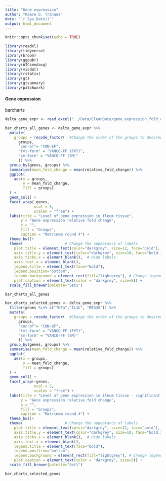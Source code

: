 ```yaml
---
title: "Gene expression"
author: "Kaare D. Tranaes"
date: "`r Sys.Date()`"
output: html_document
---
```


```r
knitr::opts_chunk$set(echo = TRUE)
```


```r
library(readxl)
library(tidyverse)
library(broom)
library(ggpubr)
library(AICcmodavg)
library(visdat)
library(rstatix)
library(gt)
library(gtsummary)
library(patchwork)
```

#### Gene expression

barcharts
```r
delta_gene_expr <- read_excel("../Data/CleanData/gene_expression_fold_changes.xlsx")

bar_charts_all_genes <- delta_gene_expr %>% 
  mutate(
    groups = recode_factor(  #Change the order of the groups to desired plot order
      groups,
      "con-bf"= "CON-BF",
      "fvt-form" = "VANCO-FF (FVT)",
      "sm-form" = "VANCO-FF (SM)"
      )) %>% 
  group_by(genes, groups) %>% 
  summarise(mean_fold_change = mean(relative_fold_change)) %>% 
  ggplot(
    aes(x = groups,
        y = mean_fold_change,
        fill = groups)
  ) + 
  geom_col() +
  facet_wrap(~genes,
             ncol = 5, 
             scales = "free") +
  labs(title = "Level of gene expression in ileum tissue",
       y = "Gene expression relative fold change",
       x = "",
       fill = "Groups",
       caption = "Matrinem round 4") +
  theme_bw()+
  theme(                   # Change the appearance of labels
    plot.title = element_text(color="darkgrey", size=12, face="bold"),
    axis.title.y = element_text(color="darkgrey", size=10, face="bold.italic"),
    axis.ticks.x = element_blank(),  # Hide labels
    axis.text.x = element_blank(),
    legend.title = element_text(face="bold"),   
    legend.position="bottom",
    legend.background = element_rect(fill="lightgrey"), # Change legend box background color
    plot.caption = element_text(color = "darkgrey", size=5)) + 
  scale_fill_brewer(palette="Set1")

bar_charts_all_genes

bar_charts_selected_genes <- delta_gene_expr %>% 
  filter(genes %in% c("TNFa","IL1b", "REG3G")) %>% 
  mutate(
    groups = recode_factor(  #Change the order of the groups to desired plot order
      groups,
      "con-bf"= "CON-BF",
      "fvt-form" = "VANCO-FF (FVT)",
      "sm-form" = "VANCO-FF (SM)"
      )) %>% 
  group_by(genes, groups) %>% 
  summarise(mean_fold_change = mean(relative_fold_change)) %>% 
  ggplot(
    aes(x = groups,
        y = mean_fold_change,
        fill = groups)
  ) + 
  geom_col() +
  facet_wrap(~genes,
             ncol = 5, 
             scales = "free") +
  labs(title = "Level of gene expression in ileum tissue - significant changes",
       y = "Gene expression relative fold change",
       x = "",
       fill = "Groups",
       caption = "Matrinem round 4") +
  theme_bw()+
  theme(                   # Change the appearance of labels
    plot.title = element_text(color="darkgrey", size=12, face="bold"),
    axis.title.y = element_text(color="darkgrey", size=10, face="bold.italic"),
    axis.ticks.x = element_blank(),  # Hide labels
    axis.text.x = element_blank(),
    legend.title = element_text(face="bold"),   
    legend.position="bottom",
    legend.background = element_rect(fill="lightgrey"), # Change legend box background color
    plot.caption = element_text(color = "darkgrey", size=5)) + 
  scale_fill_brewer(palette="Set1")

bar_charts_selected_genes
```
